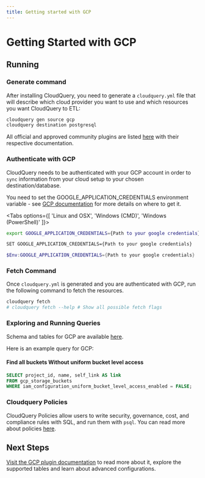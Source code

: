 ```yaml
---
title: Getting started with GCP
---
```



# Getting Started with GCP

<DownloadSection />

## Running

### Generate command

After installing CloudQuery, you need to generate a `cloudquery.yml` file that will describe which cloud provider you want to use and which resources you want CloudQuery to ETL:

```bash
cloudquery gen source gcp
cloudquery destination postgresql
```

All official and approved community plugins are listed [here](/plugins) with their respective documentation.

<SpawnSection />

### Authenticate with GCP

CloudQuery needs to be authenticated with your GCP account in order to `sync` information from your cloud setup to your
chosen destination/database.

<ReadonlyTip />

You need to set the GOOGLE_APPLICATION_CREDENTIALS environment variable - see [GCP documentation](https://cloud.google.com/docs/authentication/getting-started#command-line) for more details on where to get it.

<Tabs options={[ 'Linux and OSX', 'Windows (CMD)', 'Windows (PowerShell)' ]}>

<Tab>

```bash
export GOOGLE_APPLICATION_CREDENTIALS={Path to your google credentials}
```

</Tab>

<Tab>

```bash
SET GOOGLE_APPLICATION_CREDENTIALS={Path to your google credentials}
```

</Tab>

<Tab>

```powershell
$Env:GOOGLE_APPLICATION_CREDENTIALS={Path to your google credentials}
```

</Tab>

</Tabs>

### Fetch Command

Once `cloudquery.yml` is generated and you are authenticated with GCP, run the following command to fetch the resources.

```bash
cloudquery fetch
# cloudquery fetch --help # Show all possible fetch flags
```

### Exploring and Running Queries

<ExploreSection/>

Schema and tables for GCP are available [here](/plugins/gcp/tables).

Here is an example query for GCP:

#### Find all buckets Without uniform bucket level access

```sql
SELECT project_id, name, self_link AS link
FROM gcp_storage_buckets
WHERE iam_configuration_uniform_bucket_level_access_enabled = FALSE;
```

### Cloudquery Policies

CloudQuery Policies allow users to write security, governance, cost, and compliance rules with SQL, and run them with `psql`.
You can read more about policies [here](/docs/policies).

## Next Steps

[Visit the GCP plugin documentation](/plugins/gcp) to read more about it, explore the supported tables and learn about advanced configurations.
